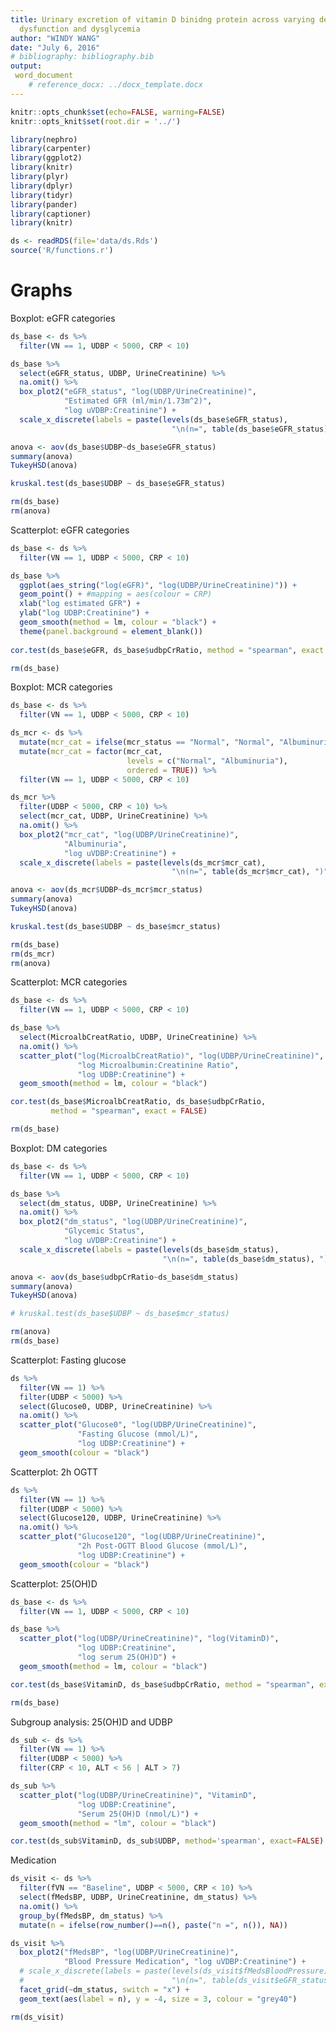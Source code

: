 ```yaml
---
title: Urinary excretion of vitamin D binidng protein across varying degrees of kidney
  dysfunction and dysglycemia
author: "WINDY WANG"
date: "July 6, 2016"
# bibliography: bibliography.bib
output:
 word_document
    # reference_docx: ../docx_template.docx
---
```


```r
knitr::opts_chunk$set(echo=FALSE, warning=FALSE)
knitr::opts_knit$set(root.dir = '../')
```

```r
library(nephro)
library(carpenter)
library(ggplot2)
library(knitr)
library(plyr)
library(dplyr)
library(tidyr)
library(pander)
library(captioner)
library(knitr)
```

```r
ds <- readRDS(file='data/ds.Rds')
source('R/functions.r')
```

# Graphs

Boxplot: eGFR categories

```r
ds_base <- ds %>% 
  filter(VN == 1, UDBP < 5000, CRP < 10)

ds_base %>% 
  select(eGFR_status, UDBP, UrineCreatinine) %>% 
  na.omit() %>% 
  box_plot2("eGFR_status", "log(UDBP/UrineCreatinine)", 
            "Estimated GFR (ml/min/1.73m^2)",
            "log uVDBP:Creatinine") +
  scale_x_discrete(labels = paste(levels(ds_base$eGFR_status), 
                                    "\n(n=", table(ds_base$eGFR_status), ")", sep = ""))

anova <- aov(ds_base$UDBP~ds_base$eGFR_status)
summary(anova)
TukeyHSD(anova)

kruskal.test(ds_base$UDBP ~ ds_base$eGFR_status) 

rm(ds_base)
rm(anova)
```

Scatterplot: eGFR categories
```r
ds_base <- ds %>% 
  filter(VN == 1, UDBP < 5000, CRP < 10)

ds_base %>% 
  ggplot(aes_string("log(eGFR)", "log(UDBP/UrineCreatinine)")) +
  geom_point() + #mapping = aes(colour = CRP)
  xlab("log estimated GFR") + 
  ylab("log UDBP:Creatinine") +
  geom_smooth(method = lm, colour = "black") +
  theme(panel.background = element_blank())
  
cor.test(ds_base$eGFR, ds_base$udbpCrRatio, method = "spearman", exact = FALSE)

rm(ds_base)
```


Boxplot: MCR categories
```r
ds_base <- ds %>% 
  filter(VN == 1, UDBP < 5000, CRP < 10)

ds_mcr <- ds %>% 
  mutate(mcr_cat = ifelse(mcr_status == "Normal", "Normal", "Albuminuria")) %>% 
  mutate(mcr_cat = factor(mcr_cat,
                          levels = c("Normal", "Albuminuria"),
                          ordered = TRUE)) %>% 
  filter(VN == 1, UDBP < 5000, CRP < 10)

ds_mcr %>% 
  filter(UDBP < 5000, CRP < 10) %>% 
  select(mcr_cat, UDBP, UrineCreatinine) %>% 
  na.omit() %>% 
  box_plot2("mcr_cat", "log(UDBP/UrineCreatinine)", 
            "Albuminuria",
            "log uVDBP:Creatinine") +
  scale_x_discrete(labels = paste(levels(ds_mcr$mcr_cat), 
                                    "\n(n=", table(ds_mcr$mcr_cat), ")", sep = ""))

anova <- aov(ds_mcr$UDBP~ds_mcr$mcr_status)
summary(anova)
TukeyHSD(anova)

kruskal.test(ds_base$UDBP ~ ds_base$mcr_status) 

rm(ds_base)
rm(ds_mcr)
rm(anova)
```

Scatterplot: MCR categories
```r
ds_base <- ds %>% 
  filter(VN == 1, UDBP < 5000, CRP < 10)

ds_base %>% 
  select(MicroalbCreatRatio, UDBP, UrineCreatinine) %>% 
  na.omit() %>% 
  scatter_plot("log(MicroalbCreatRatio)", "log(UDBP/UrineCreatinine)",
               "log Microalbumin:Creatinine Ratio",
               "log UDBP:Creatinine") +
  geom_smooth(method = lm, colour = "black")

cor.test(ds_base$MicroalbCreatRatio, ds_base$udbpCrRatio, 
         method = "spearman", exact = FALSE)

rm(ds_base)
```

Boxplot: DM categories
```r
ds_base <- ds %>% 
  filter(VN == 1, UDBP < 5000, CRP < 10)

ds_base %>% 
  select(dm_status, UDBP, UrineCreatinine) %>% 
  na.omit() %>% 
  box_plot2("dm_status", "log(UDBP/UrineCreatinine)", 
            "Glycemic Status",
            "log uVDBP:Creatinine") +
  scale_x_discrete(labels = paste(levels(ds_base$dm_status), 
                                  "\n(n=", table(ds_base$dm_status), ")", sep = ""))

anova <- aov(ds_base$udbpCrRatio~ds_base$dm_status)
summary(anova)
TukeyHSD(anova)

# kruskal.test(ds_base$UDBP ~ ds_base$mcr_status) 

rm(anova)
rm(ds_base)
```

Scatterplot: Fasting glucose
```r
ds %>% 
  filter(VN == 1) %>% 
  filter(UDBP < 5000) %>% 
  select(Glucose0, UDBP, UrineCreatinine) %>% 
  na.omit() %>% 
  scatter_plot("Glucose0", "log(UDBP/UrineCreatinine)",
               "Fasting Glucose (mmol/L)",
               "log UDBP:Creatinine") +
  geom_smooth(colour = "black")
```

Scatterplot: 2h OGTT
```r
ds %>% 
  filter(VN == 1) %>% 
  filter(UDBP < 5000) %>% 
  select(Glucose120, UDBP, UrineCreatinine) %>% 
  na.omit() %>% 
  scatter_plot("Glucose120", "log(UDBP/UrineCreatinine)",
               "2h Post-OGTT Blood Glucose (mmol/L)",
               "log UDBP:Creatinine") +
  geom_smooth(colour = "black")
```

Scatterplot: 25(OH)D
```r
ds_base <- ds %>% 
  filter(VN == 1, UDBP < 5000, CRP < 10)

ds_base %>% 
  scatter_plot("log(UDBP/UrineCreatinine)", "log(VitaminD)",
               "log UDBP:Creatinine",
               "log serum 25(OH)D") +
  geom_smooth(method = lm, colour = "black")

cor.test(ds_base$VitaminD, ds_base$udbpCrRatio, method = "spearman", exact = FALSE)

rm(ds_base)
```

Subgroup analysis: 25(OH)D and UDBP
```r
ds_sub <- ds %>% 
  filter(VN == 1) %>% 
  filter(UDBP < 5000) %>% 
  filter(CRP < 10, ALT < 56 | ALT > 7)

ds_sub %>% 
  scatter_plot("log(UDBP/UrineCreatinine)", "VitaminD",
               "log UDBP:Creatinine",
               "Serum 25(OH)D (nmol/L)") +
  geom_smooth(method = "lm", colour = "black")

cor.test(ds_sub$VitaminD, ds_sub$UDBP, method='spearman', exact=FALSE)
```

Medication
```r
ds_visit <- ds %>% 
  filter(fVN == "Baseline", UDBP < 5000, CRP < 10) %>% 
  select(fMedsBP, UDBP, UrineCreatinine, dm_status) %>% 
  na.omit() %>% 
  group_by(fMedsBP, dm_status) %>% 
  mutate(n = ifelse(row_number()==n(), paste("n =", n()), NA))

ds_visit %>% 
  box_plot2("fMedsBP", "log(UDBP/UrineCreatinine)",
            "Blood Pressure Medication", "log uVDBP:Creatinine") +
  # scale_x_discrete(labels = paste(levels(ds_visit$fMedsBloodPressure),
  #                                 "\n(n=", table(ds_visit$eGFR_status), ")", sep = "")) +
  facet_grid(~dm_status, switch = "x") +
  geom_text(aes(label = n), y = -4, size = 3, colour = "grey40")

rm(ds_visit)
```



